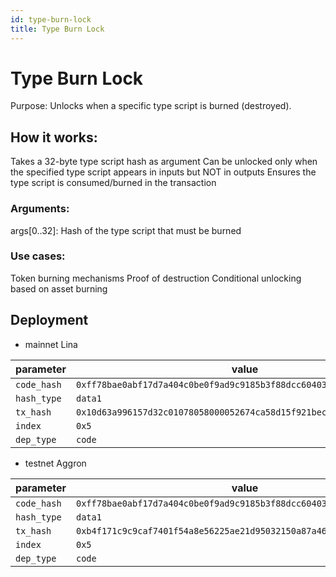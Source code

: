 ```yaml
---
id: type-burn-lock
title: Type Burn Lock
---
```


# Type Burn Lock

Purpose: Unlocks when a specific type script is burned (destroyed).

## How it works:

Takes a 32-byte type script hash as argument
Can be unlocked only when the specified type script appears in inputs but NOT in outputs
Ensures the type script is consumed/burned in the transaction

### Arguments:

args[0..32]: Hash of the type script that must be burned

### Use cases:

Token burning mechanisms
Proof of destruction
Conditional unlocking based on asset burning

## Deployment

- mainnet Lina

| parameter   | value                                                                |
| ----------- | -------------------------------------------------------------------- |
| `code_hash` | `0xff78bae0abf17d7a404c0be0f9ad9c9185b3f88dcc60403453d5ba8e1f22f53a` |
| `hash_type` | `data1`                                                              |
| `tx_hash`   | `0x10d63a996157d32c01078058000052674ca58d15f921bec7f1dcdac2160eb66b` |
| `index`     | `0x5`                                                                |
| `dep_type`  | `code`                                                               |

- testnet Aggron

| parameter   | value                                                                |
| ----------- | -------------------------------------------------------------------- |
| `code_hash` | `0xff78bae0abf17d7a404c0be0f9ad9c9185b3f88dcc60403453d5ba8e1f22f53a` |
| `hash_type` | `data1`                                                              |
| `tx_hash`   | `0xb4f171c9c9caf7401f54a8e56225ae21d95032150a87a4678eac3f66a3137b93` |
| `index`     | `0x5`                                                                |
| `dep_type`  | `code`                                                               |
